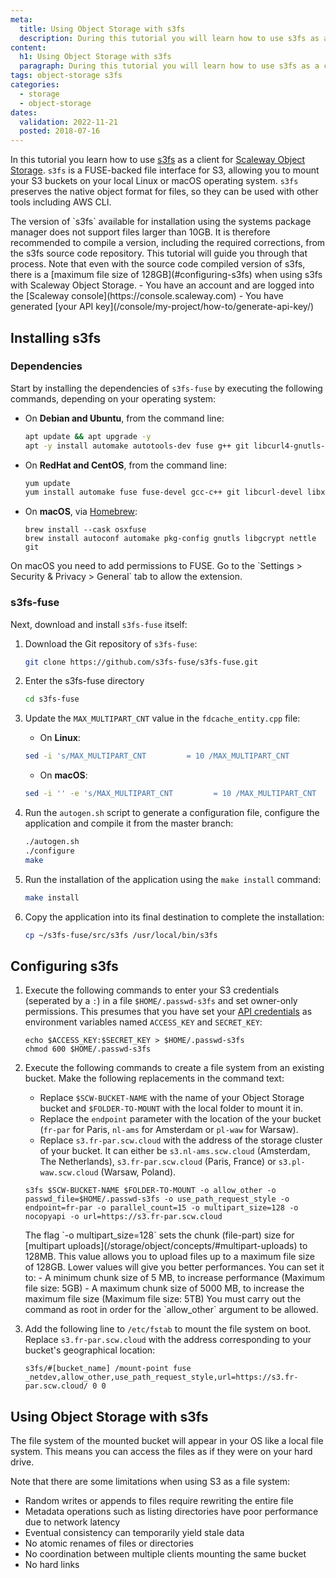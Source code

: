 ```yaml
---
meta:
  title: Using Object Storage with s3fs
  description: During this tutorial you will learn how to use s3fs as a client for Object Storage.
content:
  h1: Using Object Storage with s3fs
  paragraph: During this tutorial you will learn how to use s3fs as a client for Object Storage.
tags: object-storage s3fs
categories:
  - storage
  - object-storage
dates:
  validation: 2022-11-21
  posted: 2018-07-16
---
```


In this tutorial you learn how to use [s3fs](https://github.com/s3fs-fuse/s3fs-fuse) as a client for [Scaleway Object Storage](/storage/object/concepts/#object-storage). `s3fs` is a FUSE-backed file interface for S3, allowing you to mount your S3 buckets on your local Linux or macOS operating system. `s3fs` preserves the native object format for files, so they can be used with other tools including AWS CLI.

<Macro id="iam-requirements" />
 
<Message type="important">
  The version of `s3fs` available for installation using the systems package manager does not support files larger than 10GB. It is therefore recommended to compile a version, including the required corrections, from the s3fs source code repository. This tutorial will guide you through that process. Note that even with the source code compiled version of s3fs, there is a [maximum file size of 128GB](#configuring-s3fs) when using s3fs with Scaleway Object Storage.
</Message>

<Message type="requirement">
  - You have an account and are logged into the [Scaleway console](https://console.scaleway.com)
  - You have generated [your API key](/console/my-project/how-to/generate-api-key/)
</Message>

## Installing s3fs

### Dependencies

Start by installing the dependencies of `s3fs-fuse` by executing the following commands, depending on your operating system:

  - On **Debian and Ubuntu**, from the command line:
    ```bash
    apt update && apt upgrade -y
    apt -y install automake autotools-dev fuse g++ git libcurl4-gnutls-dev libfuse-dev libssl-dev libxml2-dev make pkg-config
    ```
  - On **RedHat and CentOS**, from the command line:
    ```bash
    yum update
    yum install automake fuse fuse-devel gcc-c++ git libcurl-devel libxml2-devel make openssl-devel
    ```
  - On **macOS**, via [Homebrew](https://brew.sh):
    ```
    brew install --cask osxfuse
    brew install autoconf automake pkg-config gnutls libgcrypt nettle git
    ```

  <Message type="note">
    On macOS you need to add permissions to FUSE. Go to the `Settings > Security & Privacy > General` tab to allow the extension.
  </Message>

### s3fs-fuse

Next, download and install `s3fs-fuse` itself:

1. Download the Git repository of `s3fs-fuse`:
    ```bash
    git clone https://github.com/s3fs-fuse/s3fs-fuse.git
    ```
2. Enter the s3fs-fuse directory
    ```bash
    cd s3fs-fuse
    ```
3. Update the `MAX_MULTIPART_CNT` value in the `fdcache_entity.cpp` file:
    - On **Linux**:

    ```bash
    sed -i 's/MAX_MULTIPART_CNT         = 10 /MAX_MULTIPART_CNT         = 1 /' src/fdcache_entity.cpp
    ```

    - On **macOS**:

    ```bash
    sed -i '' -e 's/MAX_MULTIPART_CNT         = 10 /MAX_MULTIPART_CNT         = 1 /' src/fdcache_entity.cpp
    ```
4. Run the `autogen.sh` script to generate a configuration file, configure the application and compile it from the master branch:
    ```bash
    ./autogen.sh
    ./configure
    make
    ```
5. Run the installation of the application using the `make install` command:
    ```bash
    make install
    ```
6. Copy the application into its final destination to complete the installation:
    ```bash
    cp ~/s3fs-fuse/src/s3fs /usr/local/bin/s3fs
    ```

## Configuring s3fs

1. Execute the following commands to enter your S3 credentials (seperated by a `:`) in a file `$HOME/.passwd-s3fs` and set owner-only permissions. This presumes that you have set your [API credentials](/console/my-project/how-to/generate-api-key/) as environment variables named `ACCESS_KEY` and `SECRET_KEY`:
    ```
    echo $ACCESS_KEY:$SECRET_KEY > $HOME/.passwd-s3fs
    chmod 600 $HOME/.passwd-s3fs
    ```
2. Execute the following commands to create a file system from an existing bucket. Make the following replacements in the command text:
    - Replace `$SCW-BUCKET-NAME` with the name of your Object Storage bucket and `$FOLDER-TO-MOUNT` with the local folder to mount it in.
    - Replace the `endpoint` parameter with the location of the your bucket (`fr-par` for Paris, `nl-ams` for Amsterdam or `pl-waw` for Warsaw).
    - Replace `s3.fr-par.scw.cloud` with the address of the storage cluster of your bucket. It can either be `s3.nl-ams.scw.cloud` (Amsterdam, The Netherlands), `s3.fr-par.scw.cloud` (Paris, France) or `s3.pl-waw.scw.cloud` (Warsaw, Poland).
    ```
    s3fs $SCW-BUCKET-NAME $FOLDER-TO-MOUNT -o allow_other -o passwd_file=$HOME/.passwd-s3fs -o use_path_request_style -o endpoint=fr-par -o parallel_count=15 -o multipart_size=128 -o nocopyapi -o url=https://s3.fr-par.scw.cloud
    ```
    <Message type="important">
    The flag `-o multipart_size=128` sets the chunk (file-part) size for [multipart uploads](/storage/object/concepts/#multipart-uploads) to 128MB. This value allows you to upload files up to a maximum file size of 128GB. Lower values will give you better performances. You can set it to:
      - A minimum chunk size of 5 MB, to increase performance (Maximum file size: 5GB)
      - A maximum chunk size of 5000 MB, to increase the maximum file size (Maximum file size: 5TB)

    </Message>

    <Message type="note">
      You must carry out the command as root in order for the `allow_other` argument to be allowed.
    </Message>
3. Add the following line to `/etc/fstab` to mount the file system on boot. Replace `s3.fr-par.scw.cloud` with the address corresponding to your bucket's geographical location:
    ```
    s3fs/#[bucket_name] /mount-point fuse _netdev,allow_other,use_path_request_style,url=https://s3.fr-par.scw.cloud/ 0 0
    ```

## Using Object Storage with s3fs

The file system  of the mounted bucket will appear in your OS like a local file system. This means you can access the files as if they were on your hard drive.

Note that there are some limitations when using S3 as a file system:

- Random writes or appends to files require rewriting the entire file
- Metadata operations such as listing directories have poor performance due to network latency
- Eventual consistency can temporarily yield stale data
- No atomic renames of files or directories
- No coordination between multiple clients mounting the same bucket
- No hard links
